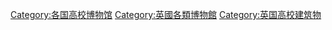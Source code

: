 [[Category:各国高校博物馆|Category:各国高校博物馆]]
[[Category:英國各類博物館|Category:英國各類博物館]]
[[Category:英国高校建筑物|Category:英国高校建筑物]]